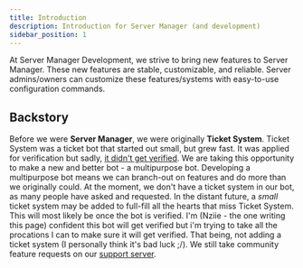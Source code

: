 ```yaml
---
title: Introduction
description: Introduction for Server Manager (and development)
sidebar_position: 1
---
```


At Server Manager Development, we strive to bring new features to Server Manager. These new features are stable, customizable, and reliable. Server admins/owners can customize these features/systems with easy-to-use configuration commands.

## Backstory
Before we were **Server Manager**, we were originally **Ticket System**. Ticket System was a ticket bot that started out small, but grew fast. It was applied for verification but sadly, [it didn't get verified](https://servermanagerbot.ml/updates/rebranding-announcement). We are taking this opportunity to make a new and better bot - a multipurpose bot. 
Developing a multipurpose bot means we can branch-out on features and do more than we originally could. 
At the moment, we don't have a ticket system in our bot, as many people have asked and requested. In the distant future, a *small* ticket system may be added to full-fill all the hearts that miss Ticket System. This will most likely be once the bot is verified. I'm (Nziie - the one writing this page) confident this bot will get verified but i'm trying to take all the procations I can to make sure it will get verified. That being, not adding a ticket system (I personally think it's bad luck ;/). We still take community feature requests on our [support server](https://discord.gg/6bCKvP24kb).

<br/>